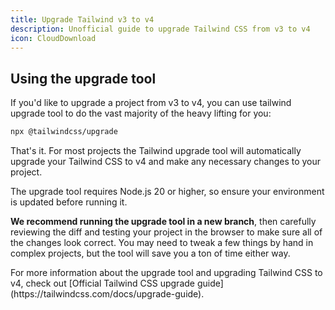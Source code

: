```yaml
---
title: Upgrade Tailwind v3 to v4
description: Unofficial guide to upgrade Tailwind CSS from v3 to v4
icon: CloudDownload
---
```



## Using the upgrade tool

If you'd like to upgrade a project from v3 to v4, you can use tailwind upgrade tool to do the vast majority of the heavy lifting for you:

```bash title="Terminal"
npx @tailwindcss/upgrade
```

That's it. For most projects the Tailwind upgrade tool will automatically upgrade your Tailwind CSS to v4 and make any necessary changes to your project.

The upgrade tool requires Node.js 20 or higher, so ensure your environment is updated before running it.

**We recommend running the upgrade tool in a new branch**, then carefully reviewing the diff and testing your project in the browser to make sure all of the changes look correct. You may need to tweak a few things by hand in complex projects, but the tool will save you a ton of time either way.

<Callout>
  For more information about the upgrade tool and upgrading Tailwind CSS to v4,
  check out [Official Tailwind CSS upgrade
  guide](https://tailwindcss.com/docs/upgrade-guide).
</Callout>
